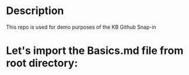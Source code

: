 # Description
This repo is used for demo purposes of the KB Github Snap-in

# Let's import the Basics.md file from root directory:

<Basics/>
